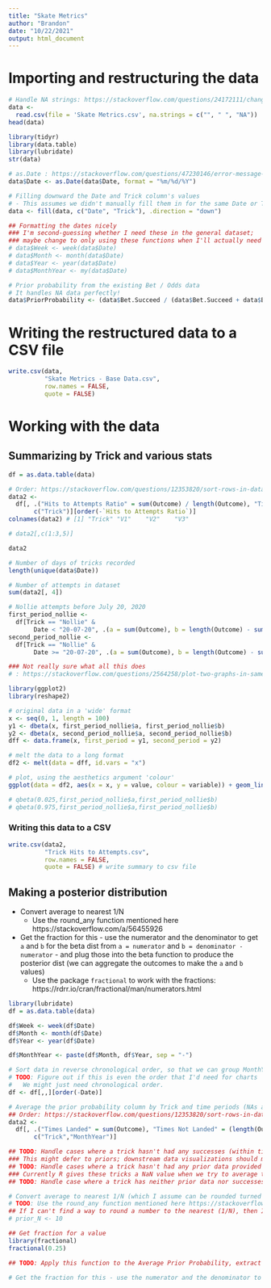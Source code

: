 ```yaml
---
title: "Skate Metrics"
author: "Brandon"
date: "10/22/2021"
output: html_document
---
```


# Importing and restructuring the data

```r
# Handle NA strings: https://stackoverflow.com/questions/24172111/change-the-blank-cells-to-na#24172277
data <-
  read.csv(file = 'Skate Metrics.csv', na.strings = c("", " ", "NA"))
head(data)

library(tidyr)
library(data.table)
library(lubridate)
str(data)

# as.Date : https://stackoverflow.com/questions/47230146/error-message-do-not-know-how-to-convert-dataframecol-to-class-date?rq=1
data$Date <- as.Date(data$Date, format = "%m/%d/%Y")

# Filling downward the Date and Trick column's values
# - This assumes we didn't manually fill them in for the same Date or Trick
data <- fill(data, c("Date", "Trick"), .direction = "down")

## Formatting the dates nicely
### I'm second-guessing whether I need these in the general dataset;
### maybe change to only using these functions when I'll actually need the formatted dates.
# data$Week <- week(data$Date)
# data$Month <- month(data$Date)
# data$Year <- year(data$Date)
# data$MonthYear <- my(data$Date)

# Prior probability from the existing Bet / Odds data
# It handles NA data perfectly!
data$PriorProbability <- (data$Bet.Succeed / (data$Bet.Succeed + data$Bet.Fail))
```

# Writing the restructured data to a CSV file

```r
write.csv(data,
          "Skate Metrics - Base Data.csv",
          row.names = FALSE,
          quote = FALSE)
```

# Working with the data

## Summarizing by Trick and various stats

```r
df = as.data.table(data)

# Order: https://stackoverflow.com/questions/12353820/sort-rows-in-data-table-in-decreasing-order-on-string-key-order-x-v-gives-er
data2 <-
  df[, .("Hits to Attempts Ratio" = sum(Outcome) / length(Outcome), "Times Landed" = sum(Outcome), "Num of Attempts" = length(Outcome)), by =
       c("Trick")][order(-`Hits to Attempts Ratio`)]
colnames(data2) # [1] "Trick" "V1"    "V2"    "V3"

# data2[,c(1:3,5)]

data2

# Number of days of tricks recorded
length(unique(data$Date))

# Number of attempts in dataset
sum(data2[, 4])

# Nollie attempts before July 20, 2020
first_period_nollie <-
  df[Trick == "Nollie" &
       Date < "20-07-20", .(a = sum(Outcome), b = length(Outcome) - sum(Outcome))]
second_period_nollie <-
  df[Trick == "Nollie" &
       Date >= "20-07-20", .(a = sum(Outcome), b = length(Outcome) - sum(Outcome))]

### Not really sure what all this does
# : https://stackoverflow.com/questions/2564258/plot-two-graphs-in-same-plot-in-r/19039094#19039094

library(ggplot2)
library(reshape2)

# original data in a 'wide' format
x <- seq(0, 1, length = 100)
y1 <- dbeta(x, first_period_nollie$a, first_period_nollie$b)
y2 <- dbeta(x, second_period_nollie$a, second_period_nollie$b)
dff <- data.frame(x, first_period = y1, second_period = y2)

# melt the data to a long format
df2 <- melt(data = dff, id.vars = "x")

# plot, using the aesthetics argument 'colour'
ggplot(data = df2, aes(x = x, y = value, colour = variable)) + geom_line()

# qbeta(0.025,first_period_nollie$a,first_period_nollie$b)
# qbeta(0.975,first_period_nollie$a,first_period_nollie$b)
```

### Writing this data to a CSV
```r
write.csv(data2,
          "Trick Hits to Attempts.csv",
          row.names = FALSE,
          quote = FALSE) # write summary to csv file
```


## Making a posterior distribution

* Convert average to nearest 1/N
  * Use the round_any function mentioned here https://stackoverflow.com/a/56455926
* Get the fraction for this - use the numerator and the denominator to get `a` and `b` for the beta dist from `a = numerator` and `b = denominator - numerator` - and plug those into the beta function to produce the posterior dist (we can aggregate the outcomes to make the `a` and `b` values)
  * Use the package `fractional` to work with the fractions: https://rdrr.io/cran/fractional/man/numerators.html


```r
library(lubridate)
df = as.data.table(data)

df$Week <- week(df$Date)
df$Month <- month(df$Date)
df$Year <- year(df$Date)

df$MonthYear <- paste(df$Month, df$Year, sep = "-")

# Sort data in reverse chronological order, so that we can group MonthYear in the best order
# TODO: Figure out if this is even the order that I'd need for charts
#   We might just need chronological order.
df <- df[,,][order(-Date)]

# Average the prior probability column by Trick and time periods (NAs are excluded)
## Order: https://stackoverflow.com/questions/12353820/sort-rows-in-data-table-in-decreasing-order-on-string-key-order-x-v-gives-er
data2 <-
  df[, .("Times Landed" = sum(Outcome), "Times Not Landed" = (length(Outcome) - sum(Outcome)), "Num of Attempts" = length(Outcome), "Average Prior Probability" = mean(PriorProbability, na.rm = TRUE)), by =
       c("Trick","MonthYear")]

## TODO: Handle cases where a trick hasn't had any successes (within time period)
### This might defer to priors; downstream data visualizations should make it apparent if a distribution is purely composed of priors
## TODO: Handle cases where a trick hasn't had any prior data provided
### Currently R gives these tricks a NaN value when we try to average them
## TODO: Handle case where a trick has neither prior data nor successes

# Convert average to nearest 1/N (which I assume can be rounded turned into a fraction easily)
# TODO: Use the round_any function mentioned here https://stackoverflow.com/a/56455926
## If I can't find a way to round a number to the nearest (1/N), then I may need to keep N as 10 for now, which `round(0.55, digits = 1)` would assume
# prior_N <- 10

## Get fraction for a value
library(fractional)
fractional(0.25)

## TODO: Apply this function to the Average Prior Probability, extract numerator and denominator

# Get the fraction for this - use the numerator and the denominator to get `a` and `b` for the beta dist from `a = numerator` and `b = denominator - numerator` - and plug those into the beta function to produce the posterior dist (we can aggregate the outcomes to make the `a` and `b` values)

```

